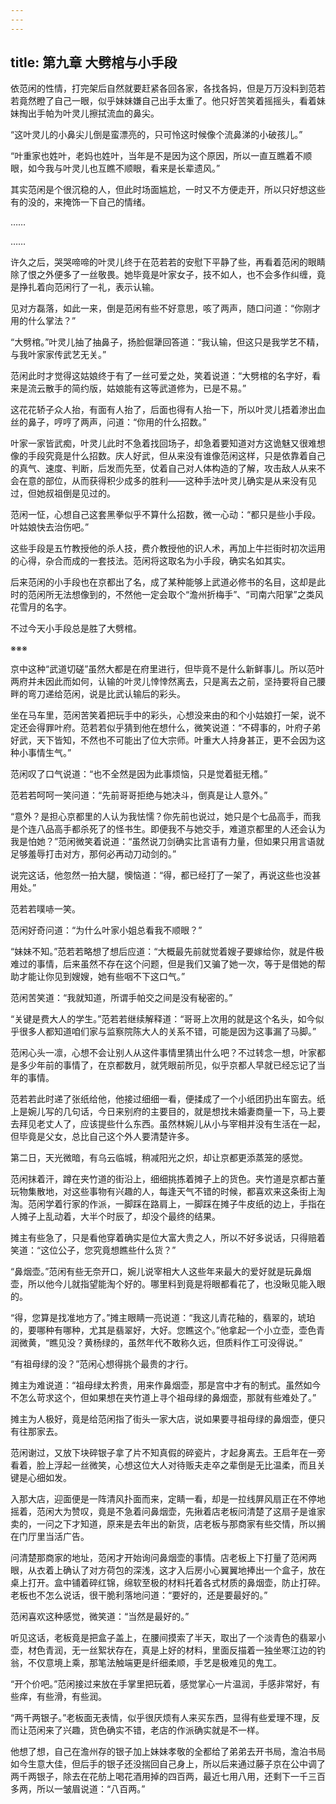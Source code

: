 ```yaml
---
---
---
```

title: 第九章 大劈棺与小手段
---




依范闲的性情，打完架后自然就要赶紧各回各家，各找各妈，但是万万没料到范若若竟然瞪了自己一眼，似乎妹妹嫌自己出手太重了。他只好苦笑着摇摇头，看着妹妹掏出手帕为叶灵儿擦拭流血的鼻尖。

“这叶灵儿的小鼻尖儿倒是蛮漂亮的，只可怜这时候像个流鼻涕的小破孩儿。”

“叶重家也姓叶，老妈也姓叶，当年是不是因为这个原因，所以一直互瞧着不顺眼，如今我与叶灵儿也互瞧不顺眼，看来是长辈遗风。”

其实范闲是个很沉稳的人，但此时场面尴尬，一时又不方便走开，所以只好想这些有的没的，来掩饰一下自己的情绪。

……

……

许久之后，哭哭啼啼的叶灵儿终于在范若若的安慰下平静了些，再看着范闲的眼睛除了恨之外便多了一丝敬畏。她毕竟是叶家女子，技不如人，也不会多作纠缠，竟是挣扎着向范闲行了一礼，表示认输。

见对方磊落，如此一来，倒是范闲有些不好意思，咳了两声，随口问道：“你刚才用的什么掌法？”

“大劈棺。”叶灵儿抽了抽鼻子，扬脸倔犟回答道：“我认输，但这只是我学艺不精，与我叶家家传武艺无关。”

范闲此时才觉得这姑娘终于有了一丝可爱之处，笑着说道：“大劈棺的名字好，看来是流云散手的简约版，姑娘能有这等武道修为，已是不易。”

这花花轿子众人抬，有面有人抬了，后面也得有人抬一下，所以叶灵儿捂着渗出血丝的鼻子，哼哼了两声，问道：“你用的什么招数。”

叶家一家皆武痴，叶灵儿此时不急着找回场子，却急着要知道对方这诡魅又很难想像的手段究竟是什么招数。庆人好武，但从来没有谁像范闲这样，只是依靠着自己的真气、速度、判断，后发而先至，仗着自己对人体构造的了解，攻击敌人从来不会在意的部位，从而获得积少成多的胜利——这种手法叶灵儿确实是从来没有见过，但她叔祖倒是见过的。

范闲一怔，心想自己这套黑拳似乎不算什么招数，微一心动：“都只是些小手段。叶姑娘快去治伤吧。”

这些手段是五竹教授他的杀人技，费介教授他的识人术，再加上牛拦街时初次运用的心得，杂合而成的一套技法。范闲将这取名为小手段，确实名如其实。

后来范闲的小手段也在京都出了名，成了某种能够上武道必修书的名目，这却是此时的范闲所无法想像到的，不然他一定会取个“澹州折梅手”、“司南六阳掌”之类风花雪月的名字。

不过今天小手段总是胜了大劈棺。

※※※

京中这种“武道切磋”虽然大都是在府里进行，但毕竟不是什么新鲜事儿。所以范叶两府并未因此而如何，认输的叶灵儿悻悻然离去，只是离去之前，坚持要将自己腰畔的弯刀递给范闲，说是比武认输后的彩头。

坐在马车里，范闲苦笑着把玩手中的彩头，心想没来由的和个小姑娘打一架，说不定还会得罪叶府。范若若似乎猜到他在想什么，微笑说道：“不碍事的，叶府子弟好武，天下皆知，不然也不可能出了位大宗师。叶重大人持身甚正，更不会因为这种小事情生气。”

范闲叹了口气说道：“也不全然是因为此事烦恼，只是觉着挺无稽。”

范若若呵呵一笑问道：“先前哥哥拒绝与她决斗，倒真是让人意外。”

“意外？是担心京都里的人认为我怯懦？你先前也说过，她只是个七品高手，而我是个连八品高手都杀死了的怪书生。即便我不与她交手，难道京都里的人还会认为我是怕她？”范闲微笑着说道：“虽然说刀剑确实比言语有力量，但如果只用言语就足够羞辱打击对方，那何必再动刀动剑的。”

说完这话，他忽然一拍大腿，懊恼道：“得，都已经打了一架了，再说这些也没甚用处。”

范若若噗哧一笑。

范闲好奇问道：“为什么叶家小姐总看我不顺眼？”

“妹妹不知。”范若若略想了想后应道：“大概最先前就觉着嫂子要嫁给你，就是件极难过的事情，后来虽然不存在这个问题，但是我们又骗了她一次，等于是借她的帮助才能让你见到嫂嫂，她有些咽不下这口气。”

范闲苦笑道：“我就知道，所谓手帕交之间是没有秘密的。”

“关键是费大人的学生。”范若若继续解释道：“哥哥上次用的就是这个名头，如今似乎很多人都知道咱们家与监察院陈大人的关系不错，可能是因为这事漏了马脚。”

范闲心头一凛，心想不会让别人从这件事情里猜出什么吧？不过转念一想，叶家都是多少年前的事情了，在京都数月，就凭眼前所见，似乎京都人早就已经忘记了当年的事情。

范若若此时递了张纸给他，他接过细细一看，便揉成了一个小纸团扔出车窗去。纸上是婉儿写的几句话，今日来别府的主要目的，就是想找未婚妻商量一下，马上要去拜见老丈人了，应该提些什么东西。虽然林婉儿从小与宰相并没有生活在一起，但毕竟是父女，总比自己这个外人要清楚许多。

第二日，天光微暗，有乌云临城，稍减阳光之炽，却让京都更添蒸笼的感觉。

范闲抹着汗，蹲在夹竹道的街沿上，细细挑拣着摊子上的货色。夹竹道是京都古董玩物集散地，对这些事物有兴趣的人，每逢天气不错的时候，都喜欢来这条街上淘淘。范闲学着行家的作派，一脚踩在路肩上，一脚踩在摊子牛皮纸的边上，手指在人摊子上乱动着，大半个时辰了，却没个最终的结果。

摊主有些急了，只是看他穿着确实是位大富大贵之人，所以不好多说话，只得赔着笑道：“这位公子，您究竟想瞧些什么货？”

“鼻烟壶。”范闲有些无奈开口，婉儿说宰相大人这些年来最大的爱好就是玩鼻烟壶，所以他今儿就指望能淘个好的。哪里料到竟是将眼都看花了，也没瞅见能入眼的。

“得，您算是找准地方了。”摊主眼睛一亮说道：“我这儿青花釉的，翡翠的，琥珀的，要哪种有哪种，尤其是翡翠好，大好。您瞧这个。”他拿起一个小立壶，壶色青润微黄，“瞧见没？黄杨绿的，虽然年代不敢称久远，但质料作工可没得说。”

“有祖母绿的没？”范闲心想得挑个最贵的才行。

摊主为难说道：“祖母绿太矜贵，用来作鼻烟壶，那是宫中才有的制式。虽然如今不怎么苛求这个，但如果想在夹竹道上寻个祖母绿的鼻烟壶，那就有些难处了。”

摊主为人极好，竟是给范闲指了街头一家大店，说如果要寻祖母绿的鼻烟壶，便只有往那家去。

范闲谢过，又放下块碎银子拿了片不知真假的碎瓷片，才起身离去。王启年在一旁看着，脸上浮起一丝微笑，心想这位大人对待贩夫走卒之辈倒是无比温柔，而且关键是心细如发。

入那大店，迎面便是一阵清风扑面而来，定睛一看，却是一拉线屏风扇正在不停地摇着，范闲大为赞叹，竟是不急着问鼻烟壶，先揪着店老板问清楚了这扇子是谁家卖的，一问之下才知道，原来是去年出的新货，店老板与那商家有些交情，所以搁在门厅里当活广告。

问清楚那商家的地址，范闲才开始询问鼻烟壶的事情。店老板上下打量了范闲两眼，从衣着上确认了对方荷包的深浅，这才入后房小心翼翼地捧出一个盒子，放在桌上打开。盒中铺着碎红锦，绵软至极的材料托着各式材质的鼻烟壶，防止打碎。老板也不怎么说话，很干脆利落地问道：“要好的，还是要最好的。”

范闲喜欢这种感觉，微笑道：“当然是最好的。”

听见这话，老板竟是把盒子盖上，在腰间摸索了半天，取出了一个淡青色的翡翠小壶，材色青润，无一丝絮状存在，真是上好的材料，里面反描着一独坐寒江边的钓翁，不仅意境上乘，那笔法触端更是纤细柔顺，手艺是极难见的鬼工。

“开个价吧。”范闲接过来放在手掌里把玩着，感觉掌心一片温润，手感非常好，有些痒，有些滑，有些润。

“两千两银子。”老板面无表情，似乎很厌烦有人来买东西，显得有些爱理不理，反而让范闲来了兴趣，货色确实不错，老店的作派确实就是不一样。

他想了想，自己在澹州存的银子加上妹妹孝敬的全都给了弟弟去开书局，澹泊书局如今生意大佳，但后手的银子还没揣回自己身上，所以后来通过藤子京在公中调了两千两银子，除去在花舫上喝花酒用掉的四百两，最近七用八用，还剩下一千三百多两，所以一皱眉说道：“八百两。”